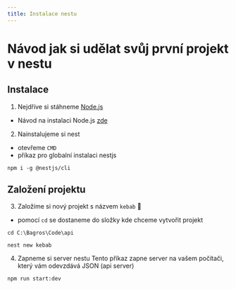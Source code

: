 ```yaml
---
title: Instalace nestu
---
```


# Návod jak si udělat svůj první projekt v nestu

## Instalace

1. Nejdříve si stáhneme [Node.js](https://nodejs.org/en)

- Návod na instalaci Node.js [zde](./00-node.mdx)

2. Nainstalujeme si nest

- otevřeme `CMD`
- příkaz pro globalní instalaci nestjs

```
npm i -g @nestjs/cli
```

## Založení projektu

3. Založíme si nový projekt s názvem `kebab` 🥙

- pomocí `cd` se dostaneme do složky kde chceme vytvořit projekt

```
cd C:\Bagros\Code\api
```

```
nest new kebab
```

4. Zapneme si server nestu
   Tento příkaz zapne server na vašem počítači, který vám odevzdává JSON (api server)

```
npm run start:dev
```
